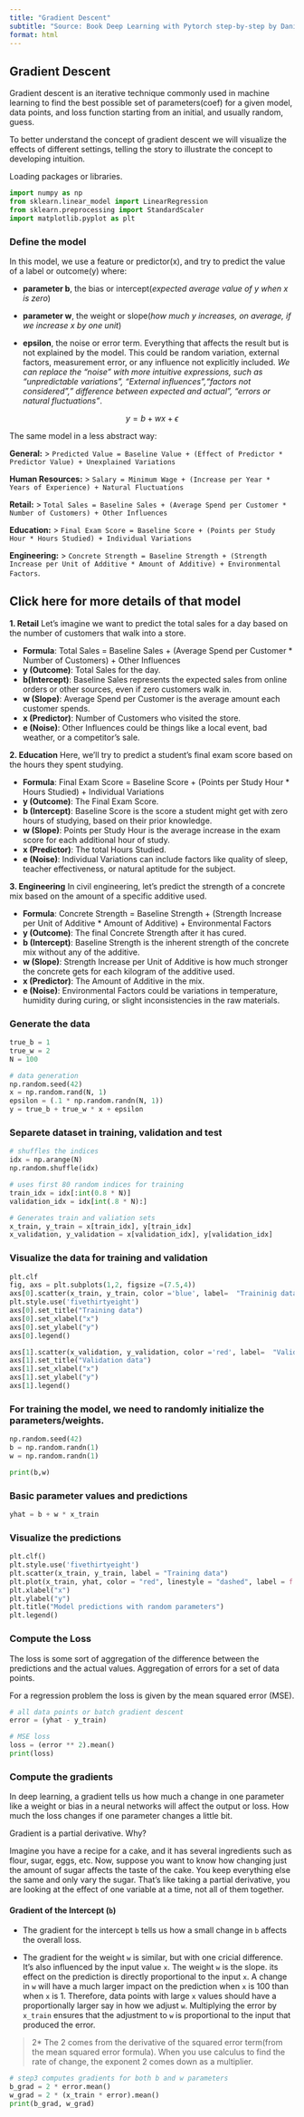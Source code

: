 ```yaml
---
title: "Gradient Descent"
subtitle: "Source: Book Deep Learning with Pytorch step-by-step by Danil Voigt Godoy"
format: html
---
```


## Gradient Descent

Gradient descent is an iterative technique commonly used in machine learning to find the best possible set of parameters(coef) for a given model, data points, and loss function starting from an initial, and usually random, guess.

To better understand the concept of gradient descent we will visualize the effects of different settings, telling the story to illustrate the concept to developing intuition.

Loading packages or libraries.

```python
import numpy as np
from sklearn.linear_model import LinearRegression
from sklearn.preprocessing import StandardScaler
import matplotlib.pyplot as plt
```

### Define the model

In this model, we use a feature or predictor(x), and try to predict the value of a label or outcome(y) where:

-   **parameter b**, the bias or intercept(*expected average value of y when x is zero*)

-   **parameter w**, the weight or slope(*how much y increases, on average, if we increase x by one unit*)

-   **epsilon**, the noise or error term. Everything that affects the result but is not explained by the model. This could be random variation, external factors, measurement error, or any influence not explicitly included. *We can replace the "noise" with more intuitive expressions, such as "unpredictable variations", "External influences","factors not considered"," difference between expected and actual", "errors or natural fluctuations"*.


$$
y = b + wx + \epsilon
$$

The same model in a less abstract way:

**General:**
> `Predicted Value = Baseline Value + (Effect of Predictor * Predictor Value) + Unexplained Variations`

**Human Resources:**
> `Salary = Minimum Wage + (Increase per Year * Years of Experience) + Natural Fluctuations`

**Retail:**
> `Total Sales = Baseline Sales + (Average Spend per Customer * Number of Customers) + Other Influences`

**Education:**
> `Final Exam Score = Baseline Score + (Points per Study Hour * Hours Studied) + Individual Variations`

**Engineering:**
> `Concrete Strength = Baseline Strength + (Strength Increase per Unit of Additive * Amount of Additive) + Environmental Factors`.


::: {.callout-tip collapse="true"}
## Click here for more details of that model

**1. Retail**
Let's imagine we want to predict the total sales for a day based on the number of customers that walk into a store.

- **Formula**: Total Sales = Baseline Sales + (Average Spend per Customer * Number of Customers) + Other Influences
- **y (Outcome)**: Total Sales for the day.
- **b(Intercept)**: Baseline Sales represents the expected sales from online orders or other sources, even if zero customers walk in.
- **w (Slope)**: Average Spend per Customer is the average amount each customer spends.
- **x (Predictor)**: Number of Customers who visited the store.
- **e (Noise)**: Other Influences could be things like a local event, bad weather, or a competitor's sale.

**2. Education**
Here, we'll try to predict a student's final exam score based on the hours they spent studying.

- **Formula**: Final Exam Score = Baseline Score + (Points per Study Hour * Hours Studied) + Individual Variations
- **y (Outcome)**: The Final Exam Score.
- **b (Intercept)**: Baseline Score is the score a student might get with zero hours of studying, based on their prior knowledge.
- **w (Slope)**: Points per Study Hour is the average increase in the exam score for each additional hour of study.
- **x (Predictor)**: The total Hours Studied.
- **e (Noise)**: Individual Variations can include factors like quality of sleep, teacher effectiveness, or natural aptitude for the subject.


**3. Engineering**
In civil engineering, let's predict the strength of a concrete mix based on the amount of a specific additive used.

- **Formula**: Concrete Strength = Baseline Strength + (Strength Increase per Unit of Additive * Amount of Additive) + Environmental Factors
- **y (Outcome)**: The final Concrete Strength after it has cured.
- **b (Intercept)**: Baseline Strength is the inherent strength of the concrete mix without any of the additive.
- **w (Slope)**: Strength Increase per Unit of Additive is how much stronger the concrete gets for each kilogram of the additive used.
- **x (Predictor)**: The Amount of Additive in the mix.
- **e (Noise)**: Environmental Factors could be variations in temperature, humidity during curing, or slight inconsistencies in the raw materials.

:::


### Generate the data

```python

true_b = 1
true_w = 2
N = 100

# data generation
np.random.seed(42)
x = np.random.rand(N, 1)
epsilon = (.1 * np.random.randn(N, 1))
y = true_b + true_w * x + epsilon

```

### Separete dataset in training, validation and test

```python

# shuffles the indices
idx = np.arange(N)
np.random.shuffle(idx)

# uses first 80 random indices for training
train_idx = idx[:int(0.8 * N)]
validation_idx = idx[int(.8 * N):]

# Generates train and valiation sets
x_train, y_train = x[train_idx], y[train_idx]
x_validation, y_validation = x[validation_idx], y[validation_idx]
```

### Visualize the data for training and validation

```python
plt.clf
fig, axs = plt.subplots(1,2, figsize =(7.5,4))
axs[0].scatter(x_train, y_train, color ='blue', label=  "Traininig data")
plt.style.use('fivethirtyeight')
axs[0].set_title("Training data")
axs[0].set_xlabel("x")
axs[0].set_ylabel("y")
axs[0].legend()

axs[1].scatter(x_validation, y_validation, color ='red', label=  "Validation data")
axs[1].set_title("Validation data")
axs[1].set_xlabel("x")
axs[1].set_ylabel("y")
axs[1].legend()
```

### For training the model, we need to randomly initialize the parameters/weights.

```python
np.random.seed(42)
b = np.random.randn(1)
w = np.random.randn(1)

print(b,w)

```

### Basic parameter values and predictions

```python
yhat = b + w * x_train

```

### Visualize the predictions

```python
plt.clf()
plt.style.use('fivethirtyeight')
plt.scatter(x_train, y_train, label = "Training data")
plt.plot(x_train, yhat, color = "red", linestyle = "dashed", label = f'Initial Model:  b= {b[0]:3f} w= {w[0]:.3f}x')
plt.xlabel("x")
plt.ylabel("y")
plt.title("Model predictions with random parameters")
plt.legend()
```

### Compute the Loss

The loss is some sort of aggregation of the difference between the predictions and the actual values. Aggregation of errors for a set of data points.

For a regression problem the loss is given by the mean squared error (MSE).

```python

# all data points or batch gradient descent
error = (yhat - y_train)

# MSE loss
loss = (error ** 2).mean()
print(loss)

```

### Compute the gradients

In deep learning, a gradient tells us how much a change in one parameter like a weight or bias in a  neural networks will affect the output or loss. How much the loss changes if one parameter changes a little bit.

Gradient is a partial derivative. Why?

Imagine you have a recipe for a cake, and it has several ingredients such as flour, sugar, eggs, etc.
Now, suppose you want to know how changing just the amount of  sugar affects the taste of the cake. You keep everything else the same and only vary the sugar. That's like taking a partial derivative, you are looking at the effect of one variable at a time, not all of them together.

#### Gradient of the Intercept (`b`)

- The gradient for the intercept `b` tells us how a small change in `b` affects the overall loss.

- The gradient for the weight `w` is similar, but with one cricial difference. It's also influenced by the input value `x`. The weight `w` is the slope. its effect on the prediction is directly proportional to the input `x`. A change in `w` will have a much larger impact on the prediction when `x` is 100 than when `x` is 1. Therefore, data points with large `x` values should have a proportionally larger say in how we adjust `w`. Multiplying the error by `x_train` ensures that the adjustment to `w` is proportional to the input that produced the error.

> 2* The 2 comes from the derivative of the squared error term(from the mean squared error formula). When you use calculus to find the rate of change, the exponent 2 comes down as a multiplier.

```python
# step3 computes gradients for both b and w parameters
b_grad = 2 * error.mean()
w_grad = 2 * (x_train * error).mean()
print(b_grad, w_grad)
```





